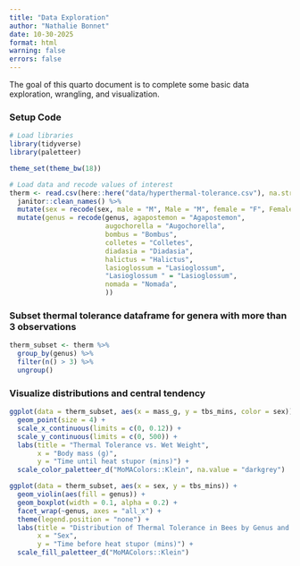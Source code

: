 ```yaml
---
title: "Data Exploration"
author: "Nathalie Bonnet"
date: 10-30-2025
format: html
warning: false
errors: false
---
```


The goal of this quarto document is to complete some basic data exploration, wrangling, and visualization. 


### Setup Code

```r
# Load libraries
library(tidyverse)
library(paletteer)

theme_set(theme_bw(18))
```

```r
# Load data and recode values of interest
therm <- read.csv(here::here("data/hyperthermal-tolerance.csv"), na.strings = c("", "NA")) %>% 
  janitor::clean_names() %>% 
  mutate(sex = recode(sex, male = "M", Male = "M", female = "F", Female = "F")) %>% 
  mutate(genus = recode(genus, agapostemon = "Agapostemon", 
                        augochorella = "Augochorella",
                        bombus = "Bombus", 
                        colletes = "Colletes", 
                        diadasia = "Diadasia", 
                        halictus = "Halictus",
                        lasioglossum = "Lasioglossum", 
                        "Lasioglossum " = "Lasioglossum",
                        nomada = "Nomada", 
                        ))

```

### Subset thermal tolerance dataframe for genera with more than 3 observations

```r
therm_subset <- therm %>% 
  group_by(genus) %>% 
  filter(n() > 3) %>% 
  ungroup() 
```

### Visualize distributions and central tendency

```r
ggplot(data = therm_subset, aes(x = mass_g, y = tbs_mins, color = sex)) +
  geom_point(size = 4) +
  scale_x_continuous(limits = c(0, 0.12)) +
  scale_y_continuous(limits = c(0, 500)) +
  labs(title = "Thermal Tolerance vs. Wet Weight", 
       x = "Body mass (g)", 
       y = "Time until heat stupor (mins)") +
  scale_color_paletteer_d("MoMAColors::Klein", na.value = "darkgrey")
```

```r
ggplot(data = therm_subset, aes(x = sex, y = tbs_mins)) +
  geom_violin(aes(fill = genus)) +
  geom_boxplot(width = 0.1, alpha = 0.2) +
  facet_wrap(~genus, axes = "all_x") +
  theme(legend.position = "none") +
  labs(title = "Distribution of Thermal Tolerance in Bees by Genus and Sex", 
       x = "Sex", 
       y = "Time before heat stupor (mins)") +
  scale_fill_paletteer_d("MoMAColors::Klein")
```

